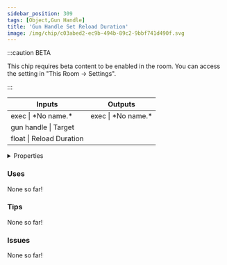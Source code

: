 ```yaml
---
sidebar_position: 309
tags: [Object,Gun Handle]
title: 'Gun Handle Set Reload Duration'
image: /img/chip/c03abed2-ec9b-494b-89c2-9bbf741d490f.svg
---
```




:::caution BETA

This chip requires beta content to be enabled in the room. You can access the setting in "This Room -> Settings".

:::

<IChip uuid="c03abed2-ec9b-494b-89c2-9bbf741d490f"/>

<table><thead><tr><th>Inputs</th><th>Outputs</th></tr></thead><tbody><tr><td>exec | *No name.*</td><td>exec | *No name.*</td></tr><tr><td>gun handle | Target</td><td /></tr><tr><td>float | Reload Duration</td><td /></tr></tbody></table>

<details>
  <summary>Properties</summary>
  <div>
    <div>
    <table>
      <tbody>
        <tr>
          <td>Is beta required?</td>
          <td>Yes</td>
        </tr>
        <tr>
          <td>Is chip a trolling risk?</td>
          <td>No</td>
        </tr>
        <tr>
          <td>Is chip a role assignment risk?</td>
          <td>No</td>
        </tr>
        <tr>
          <td>Chip UUID</td>
          <td>c03abed2-ec9b-494b-89c2-9bbf741d490f</td>
        </tr>
        <tr>
          <td>Room availability</td>
          <td>Available everywhere</td>
        </tr>
      </tbody>
    </table>
    </div>
  </div>
</details>

### Uses

None so far!

### Tips

None so far!

### Issues

None so far!
